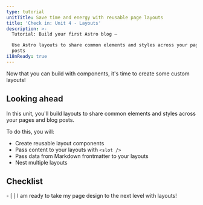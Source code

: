 ```yaml
---
type: tutorial
unitTitle: Save time and energy with reusable page layouts
title: 'Check in: Unit 4 - Layouts'
description: >-
  Tutorial: Build your first Astro blog —

  Use Astro layouts to share common elements and styles across your pages and
  posts
i18nReady: true
---
```



Now that you can build with components, it's time to create some custom layouts!

## Looking ahead

In this unit, you'll build layouts to share common elements and styles across your pages and blog posts.

To do this, you will:

- Create reusable layout components
- Pass content to your layouts with `<slot />`
- Pass data from Markdown frontmatter to your layouts
- Nest multiple layouts



<Box icon="check-list">

## Checklist

<Checklist>
- [ ] I am ready to take my page design to the next level with layouts!
</Checklist>
</Box>
